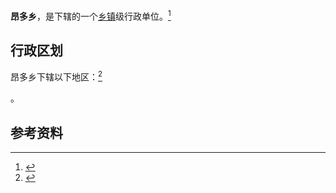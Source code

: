 {{中国乡级行政区|54/21/29/210/000}}

'''昂多乡'''，是{{PRC admin/fullname|54/21/29/210/000|3}}下辖的一个[[乡镇|乡镇]]级行政单位。<ref>{{PRC admin/ref sgc|{{PRC admin/parent|54/21/29/210/000}}}}</ref>

== 行政区划 ==

昂多乡下辖以下地区：<ref>{{PRC admin/ref sgc|54/21/29/210/000}}</ref>

{{PRC admin/children|54/21/29/210/000}}。

== 参考资料 ==

{{reflist}}

{{行政区划小作品}}
{{PRC admin/navcat|54/21/29/210/000}}